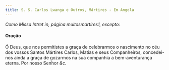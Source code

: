 ```yaml
---
title: S. S. Carlos Lwanga e Outros, Mártires - Em Angola
---
```


<em>Como Missa Intret in, página muitosmartires1, excepto:</em>

#### Oração

Ó Deus, que nos permitistes a graça de celebrarmos o nascimento no céu dos
vossos Santos Mártires Carlos, Matias e seus Companheiros, concedei-nos
ainda a graça de gozarmos na sua companhia a bem-aventurança eterna. Por
nosso Senhor <em>&c.</em>
